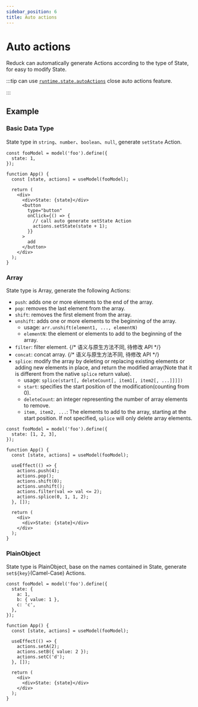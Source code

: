 ```yaml
---
sidebar_position: 6
title: Auto actions
---
```

# Auto actions


<ReduckTip />

Reduck can automatically generate Actions according to the type of State, for easy to modify State.

:::tip
can use [`runtime.state.autoActions`](/configure/app/runtime/state#autoactions) close auto actions feature.

:::

## Example

### Basic Data Type

State type in `string`、`number`、`boolean`、`null`, generate `setState` Action.

```tsx title="example"
const fooModel = model('foo').define({
  state: 1,
});

function App() {
  const [state, actions] = useModel(fooModel);

  return (
    <div>
      <div>State: {state}</div>
      <button
        type="button"
        onClick={() => {
          // call auto generate setState Action
          actions.setState(state + 1);
        }}
      >
        add
      </button>
    </div>
  );
}
```

### Array

State type is Array, generate the following Actions:

- `push`: adds one or more elements to the end of the array.
- `pop`: removes the last element from the array.
- `shift`: removes the first element from the array.
- `unshift`: adds one or more elements to the beginning of the array.
  - usage: `arr.unshift(element1, ..., elementN)`
  - `elementN`: the element or elements to add to the beginning of the array.
- `filter`: filter element.
{/* 语义与原生方法不同, 待修改 API  */}
- `concat`: concat array.
{/* 语义与原生方法不同, 待修改 API  */}
- `splice`: modify the array by deleting or replacing existing elements or adding new elements in place, and return the modified array(Note that it is different from the native `splice` return value).
  - usage: `splice(start[, deleteCount[, item1[, item2[, ...]]]])`
  - `start`: specifies the start position of the modification(counting from 0).
  - `deleteCount`: an integer representing the number of array elements to remove.
  - `item, item2, ...`: The elements to add to the array, starting at the start position. If not specified, `splice` will only delete array elements.

```tsx title="example"
const fooModel = model('foo').define({
  state: [1, 2, 3],
});

function App() {
  const [state, actions] = useModel(fooModel);

  useEffect(() => {
    actions.push(4);
    actions.pop();
    actions.shift(0);
    actions.unshift();
    actions.filter(val => val <= 2);
    actions.splice(0, 1, 1, 2);
  }, []);

  return (
    <div>
      <div>State: {state}</div>
    </div>
  );
}
```

### PlainObject

State type is PlainObject, base on the names contained in State, generate `set${key}`(Camel-Case) Actions.

```tsx title="example"
const fooModel = model('foo').define({
  state: {
    a: 1,
    b: { value: 1 },
    c: 'c',
  },
});

function App() {
  const [state, actions] = useModel(fooModel);

  useEffect(() => {
    actions.setA(2);
    actions.setB({ value: 2 });
    actions.setC('d');
  }, []);

  return (
    <div>
      <div>State: {state}</div>
    </div>
  );
}
```
